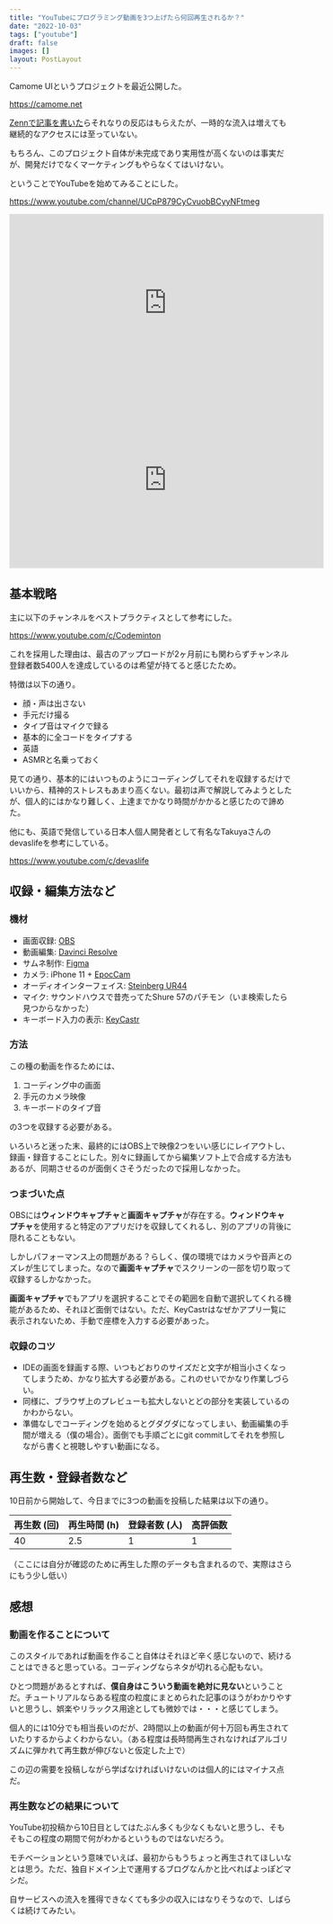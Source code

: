 ```yaml
---
title: "YouTubeにプログラミング動画を3つ上げたら何回再生されるか？"
date: "2022-10-03"
tags: ["youtube"]
draft: false
images: []
layout: PostLayout
---
```


Camome UIというプロジェクトを最近公開した。

https://camome.net

[Zennで記事を書いた](https://zenn.dev/sabigara/articles/bed4af4543f59d)らそれなりの反応はもらえたが、一時的な流入は増えても継続的なアクセスには至っていない。

もちろん、このプロジェクト自体が未完成であり実用性が高くないのは事実だが、開発だけでなくマーケティングもやらなくてはいけない。

ということでYouTubeを始めてみることにした。

https://www.youtube.com/channel/UCpP879CyCvuobBCyyNFtmeg

<iframe
  width="560"
  height="315"
  src="https://www.youtube.com/embed/1Xfob3GJevg"
  title="YouTube video player"
  frameBorder="0"
  allow="accelerometer; autoplay; clipboard-write; encrypted-media; gyroscope; picture-in-picture"
  allowFullScreen
  style={{ margin: "1rem auto 0 auto" }}
></iframe>

<iframe
  width="560"
  height="315"
  src="https://www.youtube.com/embed/lZRyPnoGxPQ"
  title="YouTube video player"
  frameBorder="0"
  allow="accelerometer; autoplay; clipboard-write; encrypted-media; gyroscope; picture-in-picture"
  allowFullScreen
  style={{ margin: "1rem auto 0 auto" }}
></iframe>

## 基本戦略

主に以下のチャンネルをベストプラクティスとして参考にした。

https://www.youtube.com/c/Codeminton

これを採用した理由は、最古のアップロードが2ヶ月前にも関わらずチャンネル登録者数5400人を達成しているのは希望が持てると感じたため。

特徴は以下の通り。

- 顔・声は出さない
- 手元だけ撮る
- タイプ音はマイクで録る
- 基本的に全コードをタイプする
- 英語
- ASMRと名乗っておく

見ての通り、基本的にはいつものようにコーディングしてそれを収録するだけでいいから、精神的ストレスもあまり高くない。最初は声で解説してみようとしたが、個人的にはかなり難しく、上達までかなり時間がかかると感じたので諦めた。

他にも、英語で発信している日本人個人開発者として有名なTakuyaさんのdevaslifeを参考にしている。

https://www.youtube.com/c/devaslife

## 収録・編集方法など

### 機材

- 画面収録: [OBS](https://obsproject.com/)
- 動画編集: [Davinci Resolve](https://www.blackmagicdesign.com/products/davinciresolve)
- サムネ制作: [Figma](https://www.figma.com/)
- カメラ: iPhone 11 + [EpocCam](https://www.elgato.com/en/epoccam)
- オーディオインターフェイス: [Steinberg UR44](https://www.soundhouse.co.jp/products/detail/item/268679/)
- マイク: サウンドハウスで昔売ってたShure 57のパチモン（いま検索したら見つからなかった）
- キーボード入力の表示: [KeyCastr](https://github.com/keycastr/keycastr)

### 方法

この種の動画を作るためには、

1. コーディング中の画面
2. 手元のカメラ映像
3. キーボードのタイプ音

の3つを収録する必要がある。

いろいろと迷った末、最終的にはOBS上で映像2つをいい感じにレイアウトし、録画・録音することにした。別々に録画してから編集ソフト上で合成する方法もあるが、同期させるのが面倒くさそうだったので採用しなかった。

### つまづいた点

OBSには**ウィンドウキャプチャ**と**画面キャプチャ**が存在する。**ウィンドウキャプチャ**を使用すると特定のアプリだけを収録してくれるし、別のアプリの背後に隠れることもない。

しかしパフォーマンス上の問題がある？らしく、僕の環境ではカメラや音声とのズレが生じてしまった。なので**画面キャプチャ**でスクリーンの一部を切り取って収録するしかなかった。

**画面キャプチャ**でもアプリを選択することでその範囲を自動で選択してくれる機能があるため、それほど面倒ではない。ただ、KeyCastrはなぜかアプリ一覧に表示されないため、手動で座標を入力する必要があった。

### 収録のコツ

- IDEの画面を録画する際、いつもどおりのサイズだと文字が相当小さくなってしまうため、かなり拡大する必要がある。これのせいでかなり作業しづらい。
- 同様に、ブラウザ上のプレビューも拡大しないとどの部分を実装しているのかわからない。
- 準備なしでコーディングを始めるとグダグダになってしまい、動画編集の手間が増える（僕の場合）。面倒でも手順ごとにgit commitしてそれを参照しながら書くと視聴しやすい動画になる。

## 再生数・登録者数など

10日前から開始して、今日までに3つの動画を投稿した結果は以下の通り。

| 再生数 (回) | 再生時間 (h) | 登録者数 (人) | 高評価数 |
| ----------- | ------------ | ------------- | -------- |
| 40          | 2.5          | 1             | 1        |

（ここには自分が確認のために再生した際のデータも含まれるので、実際はさらにもう少し低い）

## 感想

### 動画を作ることについて

このスタイルであれば動画を作ること自体はそれほど辛く感じないので、続けることはできると思っている。コーディングならネタが切れる心配もない。

ひとつ問題があるとすれば、**僕自身はこういう動画を絶対に見ない**ということだ。チュートリアルならある程度の粒度にまとめられた記事のほうがわかりやすいと思うし、娯楽やリラックス用途としても微妙では・・・と感じてしまう。

個人的には10分でも相当長いのだが、2時間以上の動画が何十万回も再生されていたりするからよくわからない。（ある程度は長時間再生されなければアルゴリズムに弾かれて再生数が伸びないと仮定した上で）

この辺の需要を投稿しながら学ばなければいけないのは個人的にはマイナス点だ。

### 再生数などの結果について

YouTube初投稿から10日目としてはたぶん多くも少なくもないと思うし、そもそもこの程度の期間で何がわかるというものではないだろう。

モチベーションという意味でいえば、最初からもうちょっと再生されてほしいなとは思う。ただ、独自ドメイン上で運用するブログなんかと比べればよっぽどマシだ。

自サービスへの流入を獲得できなくても多少の収入にはなりそうなので、しばらくは続けてみたい。
